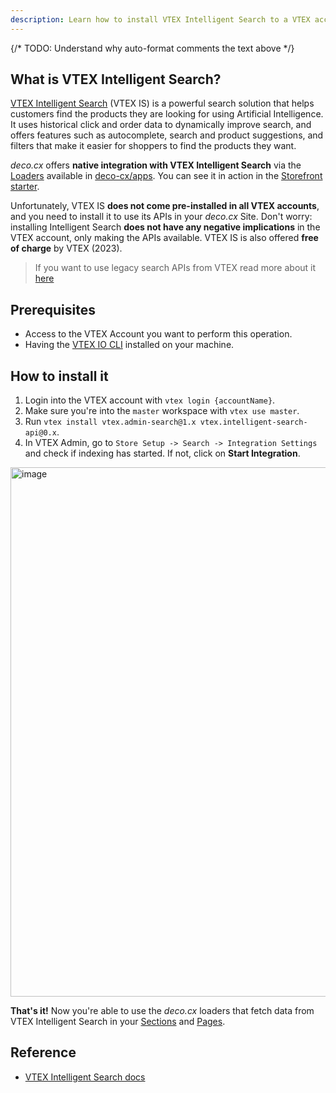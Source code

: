 ```yaml
---
description: Learn how to install VTEX Intelligent Search to a VTEX account and leverage deco.cx's built-in connectors
---
```


{/* TODO: Understand why auto-format comments the text above  */}

## What is VTEX Intelligent Search?

[VTEX Intelligent Search](https://help.vtex.com/tracks/vtex-intelligent-search)
(VTEX IS) is a powerful search solution that helps customers find the products
they are looking for using Artificial Intelligence. It uses historical click and
order data to dynamically improve search, and offers features such as
autocomplete, search and product suggestions, and filters that make it easier
for shoppers to find the products they want.

_deco.cx_ offers **native integration with VTEX Intelligent Search** via the
[Loaders](/docs/en/concepts/loader) available in
[deco-cx/apps](https://github.com/deco-cx/apps). You can see it in action in the
[Storefront starter](https://storefront-vtex.deco.site).

Unfortunately, VTEX IS **does not come pre-installed in all VTEX accounts**, and
you need to install it to use its APIs in your _deco.cx_ Site. Don't worry:
installing Intelligent Search **does not have any negative implications** in the
VTEX account, only making the APIs available. VTEX IS is also offered **free of
charge** by VTEX (2023).

> If you want to use legacy search APIs from VTEX read more about it
> [here](/docs/en/tutorials/connecting-vtex)

## Prerequisites

- Access to the VTEX Account you want to perform this operation.
- Having the
  [VTEX IO CLI](https://developers.vtex.com/docs/guides/vtex-io-documentation-vtex-io-cli-installation-and-command-reference)
  installed on your machine.

## How to install it

1. Login into the VTEX account with `vtex login {accountName}`.
2. Make sure you're into the `master` workspace with `vtex use master`.
3. Run `vtex install vtex.admin-search@1.x vtex.intelligent-search-api@0.x`.
4. In VTEX Admin, go to `Store Setup -> Search -> Integration Settings` and
   check if indexing has started. If not, click on **Start Integration**.

<Frame><img width="847" alt="image" src="https://user-images.githubusercontent.com/18706156/225157818-47f5da0e-dfa7-4ad8-9d79-818370baba55.png"/></Frame>

**That's it!** Now you're able to use the _deco.cx_ loaders that fetch data from
VTEX Intelligent Search in your [Sections](/docs/en/concepts/page) and
[Pages](/docs/en/concepts/page).

## Reference

- [VTEX Intelligent Search docs](https://help.vtex.com/tracks/vtex-intelligent-search)
